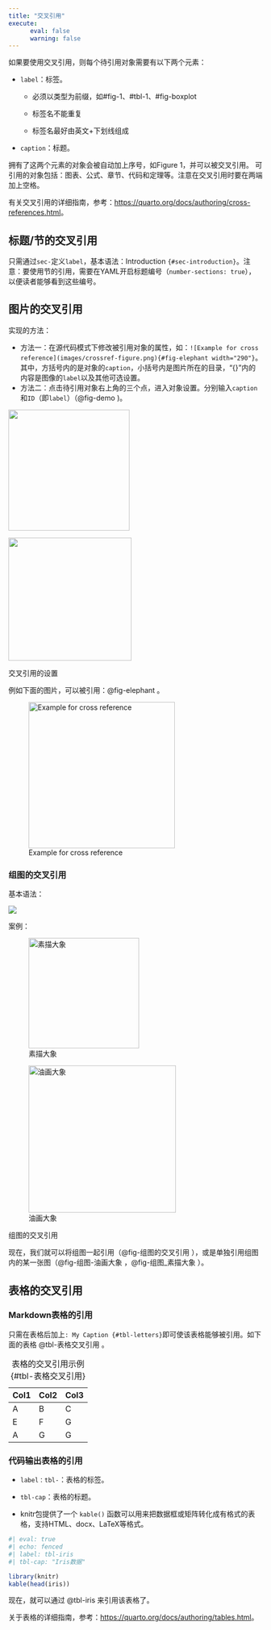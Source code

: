 ```yaml
---
title: "交叉引用"
execute:
      eval: false
      warning: false
---
```


如果要使用交叉引用，则每个待引用对象需要有以下两个元素：

-   `label`：标签。

    ::: callout-caution
    -   必须以类型为前缀，如#fig-1、#tbl-1、#fig-boxplot

    -   标签名不能重复

    -   标签名最好由英文+下划线组成
    :::

-   `caption`：标题。

拥有了这两个元素的对象会被自动加上序号，如Figure 1，并可以被交叉引用。 可引用的对象包括：图表、公式、章节、代码和定理等。注意在交叉引用时要在两端加上空格。

::: callout-tip
有关交叉引用的详细指南，参考：<https://quarto.org/docs/authoring/cross-references.html>。
:::

## 标题/节的交叉引用

只需通过`sec-`定义`label`，基本语法：Introduction `{#sec-introduction}`。注意：要使用节的引用，需要在YAML开启标题编号（`number-sections: true`），以便读者能够看到这些编号。

## 图片的交叉引用 {#sec-Cross_referencing_of_figs}

实现的方法：

-   方法一：在源代码模式下修改被引用对象的属性，如：`![Example for cross reference](images/crossref-figure.png){#fig-elephant width="290"}`。其中，方括号内的是对象的`caption`，小括号内是图片所在的目录，"{}"内的内容是图像的`label`以及其他可选设置。
-   方法二：点击待引用对象右上角的三个点，进入对象设置。分别输入`caption`和`ID`（即`label`）（@fig-demo )。

::: {#fig-demo layout-ncol="2"}
![](images/screenshot_2023-11-09%2009.39.02.png){width="240"}

![](images/screenshot_2023-11-09%2009.39.13-01.png){width="244"}

交叉引用的设置
:::

例如下面的图片，可以被引用：@fig-elephant 。

![Example for cross reference](images/crossref-figure.png){#fig-elephant width="290"}

### 组图的交叉引用

基本语法：

![](images/screenshot_2023-11-09%2015.13.14.png)

案例：

::: {#fig-组图的交叉引用 layout-ncol="2"}
![素描大象](images/crossref-figure.png){#fig-组图_素描大象 width="219"}

![油画大象](images/screenshot_2023-11-09%2015.02.31.png){#fig-组图-油画大象 width="292"}

组图的交叉引用
:::

现在，我们就可以将组图一起引用（@fig-组图的交叉引用 ），或是单独引用组图内的某一张图（@fig-组图-油画大象 ，@fig-组图_素描大象 ）。

## 表格的交叉引用

### Markdown表格的引用

只需在表格后加上`: My Caption {#tbl-letters}`即可使该表格能够被引用。如下面的表格 @tbl-表格交叉引用 。

| Col1 | Col2 | Col3 |
|------|------|------|
| A    | B    | C    |
| E    | F    | G    |
| A    | G    | G    |

: 表格的交叉引用示例 {#tbl-表格交叉引用}

### 代码输出表格的引用

-   `label：tbl-`：表格的标签。

-   `tbl-cap`：表格的标题。

-   knitr包提供了一个 `kable()` 函数可以用来把数据框或矩阵转化成有格式的表格，支持HTML、docx、LaTeX等格式。

```r
#| eval: true
#| echo: fenced
#| label: tbl-iris
#| tbl-cap: "Iris数据"

library(knitr)
kable(head(iris))
```

现在，就可以通过 @tbl-iris 来引用该表格了。

::: callout-note
关于表格的详细指南，参考：<https://quarto.org/docs/authoring/tables.html>。
:::
